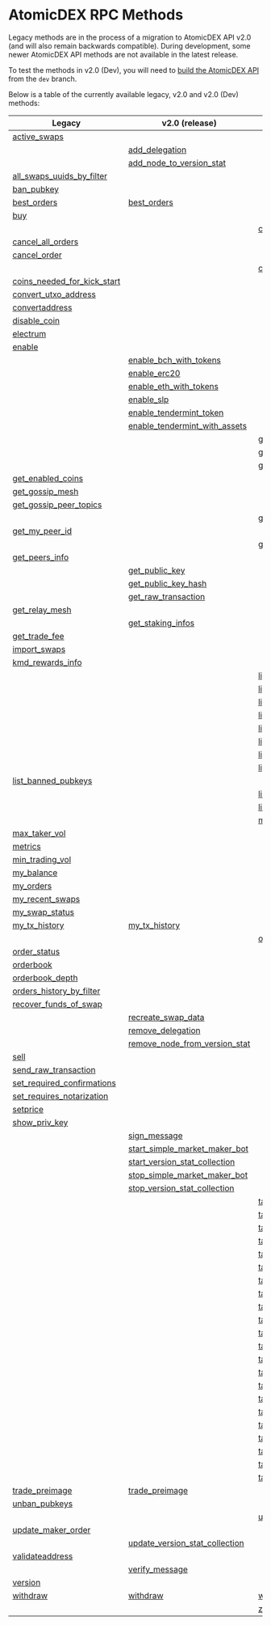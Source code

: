 
# AtomicDEX RPC Methods

Legacy methods are in the process of a migration to AtomicDEX API v2.0 (and will also remain backwards compatible).
During development, some newer AtomicDEX API methods are not available in the latest release.

To test the methods in v2.0 (Dev), you will need to [build the AtomicDEX API](../atomicdex/setup/) from the `dev` branch.

Below is a table of the currently available legacy, v2.0 and v2.0 (Dev) methods:

| Legacy                                                                                                       | v2.0 (release)                                                                                               | v2.0 (dev)                                                                                                   |
| ------------------------------------------------------------------------------------------------------------ | ------------------------------------------------------------------------------------------------------------ | ------------------------------------------------------------------------------------------------------------ |
|                       [active_swaps](/atomicdex/api/legacy/active_swaps#active_swaps)                        |                                                                                                              |                                                                                                              |
|                                                                                                              |                      [add_delegation](/atomicdex/api/v20/add_delegation#add_delegation)                      |                                                                                                              |
|                                                                                                              |       [add_node_to_version_stat](/atomicdex/api/v20/add_node_to_version_stat#add_node_to_version_stat)       |                                                                                                              |
|    [all_swaps_uuids_by_filter](/atomicdex/api/legacy/all_swaps_uuids_by_filter#all_swaps_uuids_by_filter)    |                                                                                                              |                                                                                                              |
|                          [ban_pubkey](/atomicdex/api/legacy/ban_pubkey#ban_pubkey)                           |                                                                                                              |                                                                                                              |
|                         [best_orders](/atomicdex/api/legacy/best_orders#best_orders)                         |                          [best_orders](/atomicdex/api/v20/best_orders#best_orders)                           |                                                                                                              |
|                                     [buy](/atomicdex/api/legacy/buy#buy)                                     |                                                                                                              |                                                                                                              |
|                                                                                                              |                                                                                                              |           [can_get_new_address](/atomicdex/api/v20-dev/hd_address_management#can_get_new_address)            |
|                [cancel_all_orders](/atomicdex/api/legacy/cancel_all_orders#cancel_all_orders)                |                                                                                                              |                                                                                                              |
|                       [cancel_order](/atomicdex/api/legacy/cancel_order#cancel_order)                        |                                                                                                              |                                                                                                              |
|                                                                                                              |                                                                                                              |                   [close_channel](/atomicdex/api/v20-dev/lightning/channels#close_channel)                   |
| [coins_needed_for_kick_start](/atomicdex/api/legacy/coins_needed_for_kick_start#coins_needed_for_kick_start) |                                                                                                              |                                                                                                              |
|           [convert_utxo_address](/atomicdex/api/legacy/convert_utxo_address#convert_utxo_address)            |                                                                                                              |                                                                                                              |
|                    [convertaddress](/atomicdex/api/legacy/convertaddress#convertaddress)                     |                                                                                                              |                                                                                                              |
|                       [disable_coin](/atomicdex/api/legacy/disable_coin#disable_coin)                        |                                                                                                              |                                                                                                              |
|                          [electrum](/atomicdex/api/legacy/coin_activation#electrum)                          |                                                                                                              |                                                                                                              |
|                            [enable](/atomicdex/api/legacy/coin_activation#enable)                            |                                                                                                              |                                                                                                              |
|                                                                                                              |          [enable_bch_with_tokens](/atomicdex/api/v20/enable_bch_with_tokens#enable_bch_with_tokens)          |                                                                                                              |
|                                                                                                              |                         [enable_erc20](/atomicdex/api/v20/enable_erc20#enable_erc20)                         |                                                                                                              |
|                                                                                                              |          [enable_eth_with_tokens](/atomicdex/api/v20/enable_eth_with_tokens#enable_eth_with_tokens)          |                                                                                                              |
|                                                                                                              |                            [enable_slp](/atomicdex/api/v20/enable_slp#enable_slp)                            |                                                                                                              |
|                                                                                                              |        [enable_tendermint_token](/atomicdex/api/v20/enable_tendermint_token#enable_tendermint_token)         |                                                                                                              |
|                                                                                                              | [enable_tendermint_with_assets](/atomicdex/api/v20/enable_tendermint_with_assets#enable_tendermint_with_assets) |                                                                                                              |
|                                                                                                              |                                                                                                              |             [get_channel_details](/atomicdex/api/v20-dev/lightning/channels#get_channel_details)             |
|                                                                                                              |                                                                                                              |          [get_claimable_balances](/atomicdex/api/v20-dev/lightning/channels#get_claimable_balances)          |
|                                                                                                              |                                                                                                              |                  [get_current_mtp](/atomicdex/api/v20-dev/get_current_mtp#get_current_mtp)                   |
|                [get_enabled_coins](/atomicdex/api/legacy/get_enabled_coins#get_enabled_coins)                |                                                                                                              |                                                                                                              |
|                   [get_gossip_mesh](/atomicdex/api/legacy/get_gossip_mesh#get_gossip_mesh)                   |                                                                                                              |                                                                                                              |
|        [get_gossip_peer_topics](/atomicdex/api/legacy/get_gossip_peer_topics#get_gossip_peer_topics)         |                                                                                                              |                                                                                                              |
|                                                                                                              |                                                                                                              |               [get_locked_amount](/atomicdex/api/v20-dev/get_locked_amount#get_locked_amount)                |
|                    [get_my_peer_id](/atomicdex/api/legacy/get_my_peer_id#get_my_peer_id)                     |                                                                                                              |                                                                                                              |
|                                                                                                              |                                                                                                              |               [get_new_address](/atomicdex/api/v20-dev/hd_address_management#get_new_address)                |
|                    [get_peers_info](/atomicdex/api/legacy/get_peers_info#get_peers_info)                     |                                                                                                              |                                                                                                              |
|                                                                                                              |                      [get_public_key](/atomicdex/api/v20/get_public_key#get_public_key)                      |                                                                                                              |
|                                                                                                              |              [get_public_key_hash](/atomicdex/api/v20/get_public_key_hash#get_public_key_hash)               |                                                                                                              |
|                                                                                                              |              [get_raw_transaction](/atomicdex/api/v20/get_raw_transaction#get_raw_transaction)               |                                                                                                              |
|                    [get_relay_mesh](/atomicdex/api/legacy/get_relay_mesh#get_relay_mesh)                     |                                                                                                              |                                                                                                              |
|                                                                                                              |                 [get_staking_infos](/atomicdex/api/v20/get_staking_infos#get_staking_infos)                  |                                                                                                              |
|                      [get_trade_fee](/atomicdex/api/legacy/get_trade_fee#get_trade_fee)                      |                                                                                                              |                                                                                                              |
|                       [import_swaps](/atomicdex/api/legacy/import_swaps#import_swaps)                        |                                                                                                              |                                                                                                              |
|                 [kmd_rewards_info](/atomicdex/api/legacy/kmd_rewards_info#kmd_rewards_info)                  |                                                                                                              |                                                                                                              |
|                                                                                                              |                                                                                                              | [lightning::nodes::add_trusted_node](/atomicdex/api/v20-dev/lightning/nodes#lightning::nodes::add_trusted_node) |
|                                                                                                              |                                                                                                              | [lightning::nodes::connect_to_node](/atomicdex/api/v20-dev/lightning/nodes#lightning::nodes::connect_to_node) |
|                                                                                                              |                                                                                                              | [lightning::nodes::list_trusted_nodes](/atomicdex/api/v20-dev/lightning/nodes#lightning::nodes::list_trusted_nodes) |
|                                                                                                              |                                                                                                              | [lightning::nodes::remove_trusted_node](/atomicdex/api/v20-dev/lightning/nodes#lightning::nodes::remove_trusted_node) |
|                                                                                                              |                                                                                                              | [lightning::payments::generate_invoice](/atomicdex/api/v20-dev/lightning/payments#lightning::payments::generate_invoice) |
|                                                                                                              |                                                                                                              | [lightning::payments::get_payment_details](/atomicdex/api/v20-dev/lightning/payments#lightning::payments::get_payment_details) |
|                                                                                                              |                                                                                                              | [lightning::payments::list_payments_by_filter](/atomicdex/api/v20-dev/lightning/payments#lightning::payments::list_payments_by_filter) |
|                                                                                                              |                                                                                                              | [lightning::payments::send_payment](/atomicdex/api/v20-dev/lightning/payments#lightning::payments::send_payment) |
|             [list_banned_pubkeys](/atomicdex/api/legacy/list_banned_pubkeys#list_banned_pubkeys)             |                                                                                                              |                                                                                                              |
|                                                                                                              |                                                                                                              |  [list_closed_channels_by_filter](/atomicdex/api/v20-dev/lightning/channels#list_closed_channels_by_filter)  |
|                                                                                                              |                                                                                                              |    [list_open_channels_by_filter](/atomicdex/api/v20-dev/lightning/channels#list_open_channels_by_filter)    |
|                                                                                                              |                                                                                                              |                     [max_maker_vol](/atomicdex/api/v20-dev/max_maker_vol#max_maker_vol)                      |
|                      [max_taker_vol](/atomicdex/api/legacy/max_taker_vol#max_taker_vol)                      |                                                                                                              |                                                                                                              |
|                               [metrics](/atomicdex/api/legacy/metrics#metrics)                               |                                                                                                              |                                                                                                              |
|                   [min_trading_vol](/atomicdex/api/legacy/min_trading_vol#min_trading_vol)                   |                                                                                                              |                                                                                                              |
|                          [my_balance](/atomicdex/api/legacy/my_balance#my_balance)                           |                                                                                                              |                                                                                                              |
|                            [my_orders](/atomicdex/api/legacy/my_orders#my_orders)                            |                                                                                                              |                                                                                                              |
|                   [my_recent_swaps](/atomicdex/api/legacy/my_recent_swaps#my_recent_swaps)                   |                                                                                                              |                                                                                                              |
|                    [my_swap_status](/atomicdex/api/legacy/my_swap_status#my_swap_status)                     |                                                                                                              |                                                                                                              |
|                      [my_tx_history](/atomicdex/api/legacy/my_tx_history#my_tx_history)                      |                       [my_tx_history](/atomicdex/api/v20/my_tx_history#my_tx_history)                        |                                                                                                              |
|                                                                                                              |                                                                                                              |                    [open_channel](/atomicdex/api/v20-dev/lightning/channels#open_channel)                    |
|                       [order_status](/atomicdex/api/legacy/order_status#order_status)                        |                                                                                                              |                                                                                                              |
|                            [orderbook](/atomicdex/api/legacy/orderbook#orderbook)                            |                                                                                                              |                                                                                                              |
|                   [orderbook_depth](/atomicdex/api/legacy/orderbook_depth#orderbook_depth)                   |                                                                                                              |                                                                                                              |
|     [orders_history_by_filter](/atomicdex/api/legacy/orders_history_by_filter#orders_history_by_filter)      |                                                                                                              |                                                                                                              |
|          [recover_funds_of_swap](/atomicdex/api/legacy/recover_funds_of_swap#recover_funds_of_swap)          |                                                                                                              |                                                                                                              |
|                                                                                                              |                [recreate_swap_data](/atomicdex/api/v20/recreate_swap_data#recreate_swap_data)                |                                                                                                              |
|                                                                                                              |                 [remove_delegation](/atomicdex/api/v20/remove_delegation#remove_delegation)                  |                                                                                                              |
|                                                                                                              | [remove_node_from_version_stat](/atomicdex/api/v20/remove_node_from_version_stat#remove_node_from_version_stat) |                                                                                                              |
|                                   [sell](/atomicdex/api/legacy/sell#sell)                                    |                                                                                                              |                                                                                                              |
|           [send_raw_transaction](/atomicdex/api/legacy/send_raw_transaction#send_raw_transaction)            |                                                                                                              |                                                                                                              |
|  [set_required_confirmations](/atomicdex/api/legacy/set_required_confirmations#set_required_confirmations)   |                                                                                                              |                                                                                                              |
|    [set_requires_notarization](/atomicdex/api/legacy/set_requires_notarization#set_requires_notarization)    |                                                                                                              |                                                                                                              |
|                             [setprice](/atomicdex/api/legacy/setprice#setprice)                              |                                                                                                              |                                                                                                              |
|                      [show_priv_key](/atomicdex/api/legacy/show_priv_key#show_priv_key)                      |                                                                                                              |                                                                                                              |
|                                                                                                              |                       [sign_message](/atomicdex/api/v20/message_signing#sign_message)                        |                                                                                                              |
|                                                                                                              | [start_simple_market_maker_bot](/atomicdex/api/v20/start_simple_market_maker_bot#start_simple_market_maker_bot) |                                                                                                              |
|                                                                                                              | [start_version_stat_collection](/atomicdex/api/v20/start_version_stat_collection#start_version_stat_collection) |                                                                                                              |
|                                                                                                              | [stop_simple_market_maker_bot](/atomicdex/api/v20/stop_simple_market_maker_bot#stop_simple_market_maker_bot) |                                                                                                              |
|                                                                                                              | [stop_version_stat_collection](/atomicdex/api/v20/stop_version_stat_collection#stop_version_stat_collection) |                                                                                                              |
|                                                                                                              |                                                                                                              | [task::account_balance::cancel](/atomicdex/api/v20-dev/account_balance_tasks#task::account_balance::cancel)  |
|                                                                                                              |                                                                                                              |   [task::account_balance::init](/atomicdex/api/v20-dev/account_balance_tasks#task::account_balance::init)    |
|                                                                                                              |                                                                                                              | [task::account_balance::status](/atomicdex/api/v20-dev/account_balance_tasks#task::account_balance::status)  |
|                                                                                                              |                                                                                                              | [task::enable_lightning::cancel](/atomicdex/api/v20-dev/lightning/activation#task::enable_lightning::cancel) |
|                                                                                                              |                                                                                                              |   [task::enable_lightning::init](/atomicdex/api/v20-dev/lightning/activation#task::enable_lightning::init)   |
|                                                                                                              |                                                                                                              | [task::enable_lightning::status](/atomicdex/api/v20-dev/lightning/activation#task::enable_lightning::status) |
|                                                                                                              |                                                                                                              |       [task::enable_qtum::init](/atomicdex/api/v20-dev/coin_activation_tasks#task::enable_qtum::init)        |
|                                                                                                              |                                                                                                              |     [task::enable_qtum::status](/atomicdex/api/v20-dev/coin_activation_tasks#task::enable_qtum::status)      |
|                                                                                                              |                                                                                                              | [task::enable_qtum::user_action](/atomicdex/api/v20-dev/coin_activation_tasks#task::enable_qtum::user_action) |
|                                                                                                              |                                                                                                              |       [task::enable_utxo::init](/atomicdex/api/v20-dev/coin_activation_tasks#task::enable_utxo::init)        |
|                                                                                                              |                                                                                                              |     [task::enable_utxo::status](/atomicdex/api/v20-dev/coin_activation_tasks#task::enable_utxo::status)      |
|                                                                                                              |                                                                                                              | [task::enable_utxo::user_action](/atomicdex/api/v20-dev/coin_activation_tasks#task::enable_utxo::user_action) |
|                                                                                                              |                                                                                                              |        [task::enable_z_coin::cancel](/atomicdex/api/v20-dev/zhtlc_coins#task::enable_z_coin::cancel)         |
|                                                                                                              |                                                                                                              |          [task::enable_z_coin::init](/atomicdex/api/v20-dev/zhtlc_coins#task::enable_z_coin::init)           |
|                                                                                                              |                                                                                                              |        [task::enable_z_coin::status](/atomicdex/api/v20-dev/zhtlc_coins#task::enable_z_coin::status)         |
|                                                                                                              |                                                                                                              |     [task::init_trezor::cancel](/atomicdex/api/v20-dev/trezor_initialisation#task::init_trezor::cancel)      |
|                                                                                                              |                                                                                                              |       [task::init_trezor::init](/atomicdex/api/v20-dev/trezor_initialisation#task::init_trezor::init)        |
|                                                                                                              |                                                                                                              |     [task::init_trezor::status](/atomicdex/api/v20-dev/trezor_initialisation#task::init_trezor::status)      |
|                                                                                                              |                                                                                                              | [task::init_trezor::user_action](/atomicdex/api/v20-dev/trezor_initialisation#task::init_trezor::user_action) |
|                                                                                                              |                                                                                                              |            [task::withdraw::cancel](/atomicdex/api/v20-dev/withdraw_tasks#task::withdraw::cancel)            |
|                                                                                                              |                                                                                                              |              [task::withdraw::init](/atomicdex/api/v20-dev/withdraw_tasks#task::withdraw::init)              |
|                                                                                                              |                                                                                                              |            [task::withdraw::status](/atomicdex/api/v20-dev/withdraw_tasks#task::withdraw::status)            |
|                    [trade_preimage](/atomicdex/api/legacy/trade_preimage#trade_preimage)                     |                      [trade_preimage](/atomicdex/api/v20/trade_preimage#trade_preimage)                      |                                                                                                              |
|                      [unban_pubkeys](/atomicdex/api/legacy/unban_pubkeys#unban_pubkeys)                      |                                                                                                              |                                                                                                              |
|                                                                                                              |                                                                                                              |                  [update_channel](/atomicdex/api/v20-dev/lightning/channels#update_channel)                  |
|              [update_maker_order](/atomicdex/api/legacy/update_maker_order#update_maker_order)               |                                                                                                              |                                                                                                              |
|                                                                                                              | [update_version_stat_collection](/atomicdex/api/v20/update_version_stat_collection#update_version_stat_collection) |                                                                                                              |
|                   [validateaddress](/atomicdex/api/legacy/validateaddress#validateaddress)                   |                                                                                                              |                                                                                                              |
|                                                                                                              |                     [verify_message](/atomicdex/api/v20/message_signing#verify_message)                      |                                                                                                              |
|                               [version](/atomicdex/api/legacy/version#version)                               |                                                                                                              |                                                                                                              |
|                             [withdraw](/atomicdex/api/legacy/withdraw#withdraw)                              |                               [withdraw](/atomicdex/api/v20/withdraw#withdraw)                               |                                 [withdraw](/atomicdex/api/v20-dev#withdraw)                                  |
|                                                                                                              |                                                                                                              |                  [z_coin_tx_history](/atomicdex/api/v20-dev/zhtlc_coins#z_coin_tx_history)                   |
